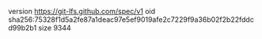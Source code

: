 version https://git-lfs.github.com/spec/v1
oid sha256:75328f1d5a2fe87a1deac97e5ef9019afe2c7229f9a36b02f2b22fddcd99b2b1
size 9344
